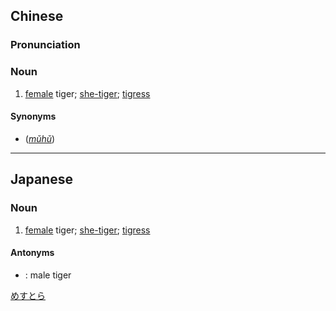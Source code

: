 ==Chinese==
{{zh-forms}}

===Pronunciation===
{{zh-pron
|m=雌hǔ
|c=ci1 fu2
|cat=n
}}

===Noun===
{{zh-noun}}

# [[female]] tiger; [[she-tiger]]; [[tigress]]

====Synonyms====
* {{l|zh|母虎}} (''[[mǔhǔ]]'')

----

==Japanese==
{{ja-kanjitab|めす|とら|yomi=k}}

===Noun===
{{ja-noun|めすとら}}

# {{lb|ja|rare|sort=めすとら}} [[female]] tiger; [[she-tiger]]; [[tigress]]

====Antonyms====
* {{ja-r|牡虎|おすとら}}: male tiger

[[Category:ja:Female animals|めすとら]]